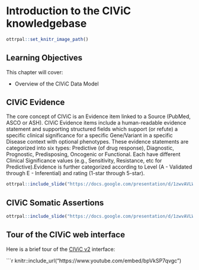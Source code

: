 # Introduction to the CIViC knowledgebase

```r
ottrpal::set_knitr_image_path()
```

## Learning Objectives

This chapter will cover:  

- Overview of the CIViC Data Model

## CIViC Evidence

The core concept of CIViC is an Evidence item linked to a Source (PubMed, ASCO or ASH). CIViC Evidence items include a human-readable evidence statement and supporting structured fields which support (or refute) a specific clinical significance for a specific Gene/Variant in a specific Disease context with optional phenotypes. These evidence statements are categorized into six types: Predictive (of drug response), Diagnostic, Prognostic, Predisposing, Oncogenic or Functional. Each have different Clinical Significance values (e.g., Sensitivity, Resistance, etc for Predictive).Evidence is further categorized according to Level (A - Validated through E - Inferential) and rating (1-star through 5-star). 

```r
ottrpal::include_slide("https://docs.google.com/presentation/d/1zwvAVLWpN2mKrJLgo5ZcAuSKQrHZ8zunIYHLe-w6bBo/edit#slide=id.g22509046821_0_14")
```
## CIViC Somatic Assertions

```r
ottrpal::include_slide("https://docs.google.com/presentation/d/1zwvAVLWpN2mKrJLgo5ZcAuSKQrHZ8zunIYHLe-w6bBo/edit#slide=id.g22509046821_0_14")
```



## Tour of the CIViC web interface

Here is a brief tour of the [CIViC v2](https://civicdb.org){target="_blank"} interface:
 
```r
knitr::include_url("https://www.youtube.com/embed/bpVkSP7qvgc")
